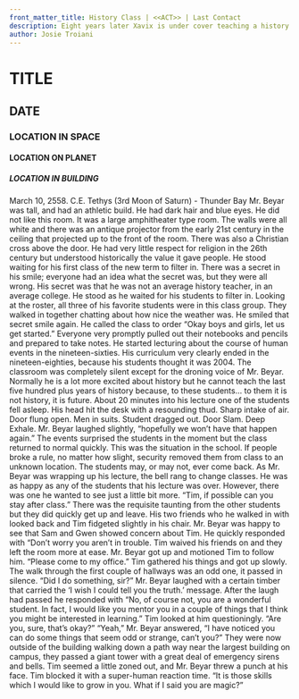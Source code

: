 ```yaml
---
front_matter_title: History Class | <<ACT>> | Last Contact
description: Eight years later Xavix is under cover teaching a history class to find three children.
author: Josie Troiani
---
```

# TITLE

## DATE

### LOCATION IN SPACE

#### LOCATION ON PLANET

##### LOCATION IN BUILDING

March 10, 2558. C.E.
Tethys (3rd Moon of Saturn) - Thunder Bay
Mr. Beyar was tall, and had an athletic build. He had dark hair and blue eyes. He did not like this room. It was a large amphitheater type room. The walls were all white and there was an antique projector from the early 21st century in the ceiling that projected up to the front of the room. There was also a Christian cross above the door. He had very little respect for religion in the 26th century but understood historically the value it gave people.
He stood waiting for his first class of the new term to filter in. There was a secret in his smile; everyone had an idea what the secret was, but they were all wrong. His secret was that he was not an average history teacher, in an average college. He stood as he waited for his students to filter in.
Looking at the roster, all three of his favorite students were in this class group. They walked in together chatting about how nice the weather was. He smiled that secret smile again. He called the class to order “Okay boys and girls, let us get started.” Everyone very promptly pulled out their notebooks and pencils and prepared to take notes.
He started lecturing about the course of human events in the nineteen-sixties. His curriculum very clearly ended in the nineteen-eighties, because his students thought it was 2004. The classroom was completely silent except for the droning voice of Mr. Beyar. Normally he is a lot more excited about history but he cannot teach the last five hundred plus years of history because, to these students... to them it is not history, it is future.
About 20 minutes into his lecture one of the students fell asleep. His head hit the desk with a resounding thud. Sharp intake of air. Door flung open. Men in suits. Student dragged out. Door Slam. Deep Exhale. Mr. Beyar laughed slightly, “hopefully we won’t have that happen again.”
The events surprised the students in the moment but the class returned to normal quickly. This was the situation in the school. If people broke a rule, no matter how slight, security removed them from class to an unknown location. The students may, or may not, ever come back. As Mr. Beyar was wrapping up his lecture, the bell rang to change classes. He was as happy as any of the students that his lecture was over. However, there was one he wanted to see just a little bit more. “Tim, if possible can you stay after class.”
There was the requisite taunting from the other students but they did quickly get up and leave. His two friends who he walked in with looked back and Tim fidgeted slightly in his chair. Mr. Beyar was happy to see that Sam and Gwen showed concern about Tim. He quickly responded with “Don’t worry you aren’t in trouble. Tim waived his friends on and they left the room more at ease.
Mr. Beyar got up and motioned Tim to follow him. “Please come to my office.” Tim gathered his things and got up slowly. The walk through the first couple of hallways was an odd one, it passed in silence.
“Did I do something, sir?”
Mr. Beyar laughed with a certain timber that carried the ‘I wish I could tell you the truth.’ message. After the laugh had passed he responded with “No, of course not, you are a wonderful student. In fact, I would like you mentor you in a couple of things that I think you might be interested in learning.”
Tim looked at him questioningly. “Are you, sure, that’s okay?”
“Yeah,” Mr. Beyar answered, “I have noticed you can do some things that seem odd or strange, can’t you?” They were now outside of the building walking down a path way near the largest building on campus, they passed a giant tower with a great deal of emergency sirens and bells. Tim seemed a little zoned out, and Mr. Beyar threw a punch at his face. Tim blocked it with a super-human reaction time.
“It is those skills which I would like to grow in you. What if I said you are magic?”
